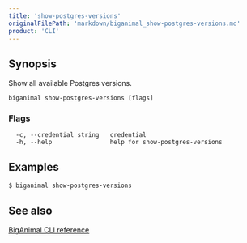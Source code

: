 ```yaml
---
title: 'show-postgres-versions'
originalFilePath: 'markdown/biganimal_show-postgres-versions.md'
product: 'CLI'
---
```



## Synopsis

Show all available Postgres versions.

```
biganimal show-postgres-versions [flags]
```

### Flags

```
  -c, --credential string   credential
  -h, --help                help for show-postgres-versions
```

## Examples

```
$ biganimal show-postgres-versions
```


## See also

 [BigAnimal CLI reference](../cli_reference)